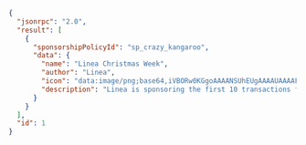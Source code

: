 ```json
{
  "jsonrpc": "2.0",
  "result": [
    {
      "sponsorshipPolicyId": "sp_crazy_kangaroo",
      "data": {
        "name": "Linea Christmas Week",
        "author": "Linea",
        "icon": "data:image/png;base64,iVBORw0KGgoAAAANSUhEUgAAAAUAAAAFCAYAAACNbyblAAAAHElEQVQI12P4//8/w38GIAXDIBKE0DHxgljNBAAO9TXL0Y4OHwAAAABJRU5ErkJggg==",
        "description": "Linea is sponsoring the first 10 transactions for existing users between Christmas and New Year's Eve."
      }
    }
  ],
  "id": 1
}
```
